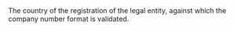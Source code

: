   

  

<ParamField body="CountryCode" type="string" >     
The country of the registration of the legal entity, against which the company number format is validated. 
</ParamField>